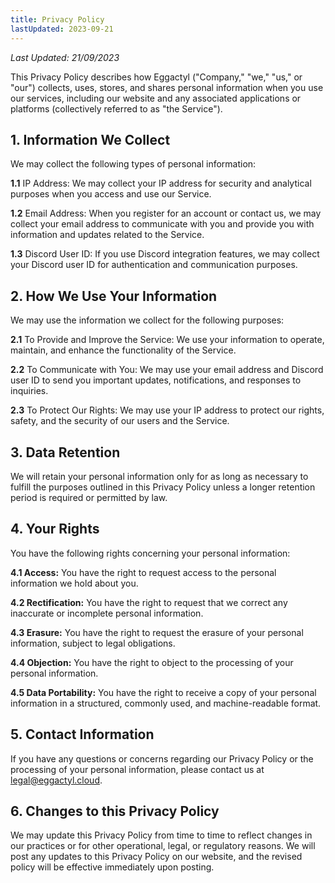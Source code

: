 ```yaml
---
title: Privacy Policy
lastUpdated: 2023-09-21
---
```


_Last Updated: 21/09/2023_

This Privacy Policy describes how Eggactyl ("Company," "we," "us," or "our") collects, uses, stores, and shares personal information when you use our services, including our website and any associated applications or platforms (collectively referred to as "the Service").

## 1. Information We Collect

We may collect the following types of personal information:

**1.1** IP Address: We may collect your IP address for security and analytical purposes when you access and use our Service.

**1.2** Email Address: When you register for an account or contact us, we may collect your email address to communicate with you and provide you with information and updates related to the Service.

**1.3** Discord User ID: If you use Discord integration features, we may collect your Discord user ID for authentication and communication purposes.

## 2. How We Use Your Information

We may use the information we collect for the following purposes:

**2.1** To Provide and Improve the Service: We use your information to operate, maintain, and enhance the functionality of the Service.

**2.2** To Communicate with You: We may use your email address and Discord user ID to send you important updates, notifications, and responses to inquiries.

**2.3** To Protect Our Rights: We may use your IP address to protect our rights, safety, and the security of our users and the Service.

## 3. Data Retention

We will retain your personal information only for as long as necessary to fulfill the purposes outlined in this Privacy Policy unless a longer retention period is required or permitted by law.

## 4. Your Rights

You have the following rights concerning your personal information:

**4.1 Access:** You have the right to request access to the personal information we hold about you.

**4.2 Rectification:** You have the right to request that we correct any inaccurate or incomplete personal information.

**4.3 Erasure:** You have the right to request the erasure of your personal information, subject to legal obligations.

**4.4 Objection:** You have the right to object to the processing of your personal information.

**4.5 Data Portability:** You have the right to receive a copy of your personal information in a structured, commonly used, and machine-readable format.

## 5. Contact Information

If you have any questions or concerns regarding our Privacy Policy or the processing of your personal information, please contact us at legal@eggactyl.cloud.

## 6. Changes to this Privacy Policy

We may update this Privacy Policy from time to time to reflect changes in our practices or for other operational, legal, or regulatory reasons. We will post any updates to this Privacy Policy on our website, and the revised policy will be effective immediately upon posting.
